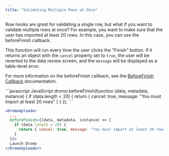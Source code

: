 ```yaml
---
title: "Validating Multiple Rows at Once"
---
```


Row hooks are great for validating a single row, but what if you want to validate multiple rows at once? For example, you want to make sure that the user has imported at least 20 rows. In this case, you can use the beforeFinish callback.

This function will run every time the user clicks the "Finish" button. If it returns an object with the `cancel` property set to `true`, the user will be reverted to the data review screen, and the `message` will be displayed as a table-level error.

For more information on the beforeFinish callback, see the [BeforeFinish Callback](/reference/results#the-beforefinish-callback) documentation.

<CodeGroup>
```javascript JavaScript
dromo.beforeFinish(function (data, metadata, instance) {
  if (data.length < 20) {
    return { cancel: true, message: "You must import at least 20 rows" }
  }
});
```

```jsx React
<DromoUploader
  ...
  beforeFinish={(data, metadata, instance) => {
    if (data.length < 20) {
      return { cancel: true, message: "You must import at least 20 rows" }
    }
  }}>
  Launch Dromo
</DromoUploader>
```
</CodeGroup>
